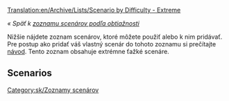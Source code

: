 [[Translation:en/Archive/Lists/Scenario by Difficulty - Extreme]]

''« Späť k [[sk/Archive/Lists/Zoznam scenárov podľa obtiažnosti|zoznamu scenárov podľa obtiažnosti]]''

[[Category:sk/Zoznamy scenárov]]

Nižšie nájdete zoznam scenárov, ktoré môžete použiť alebo k nim pridávať. Pre postup ako pridať váš vlastný scenár do tohoto zoznamu si prečítajte [[sk/Scenáre vytvorené hráčmi|návod]]. Tento zoznam obsahuje extrémne ťažké scenáre.

==Scenarios==